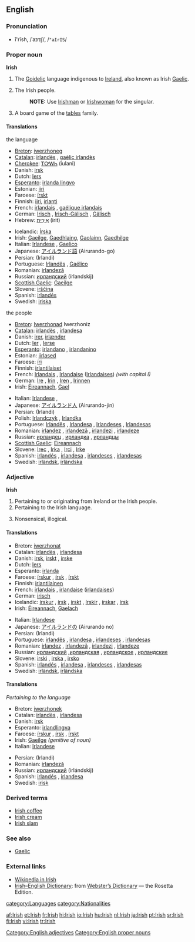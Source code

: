 {{wikipedia}} 
{{interwiktionary|code=ga}}
==English==

===Pronunciation===
*ī'rĭsh, /ˈaɪrɪʃ/, /<tt>"aIrIS</tt>/

===Proper noun===
'''Irish'''

# The [[Goidelic]] language indigenous to [[Ireland]], also known as Irish [[Gaelic]].
# {{italbrac|collectively as a plural}} The Irish people.
#:'''NOTE:''' Use [[Irishman]] or [[Irishwoman]] for the singular.
# A board game of the [[tables]] family.

====Translations====
;the language
{{top}}
*[[Breton]]: [[iwerzhoneg]] {{m}}
*[[Catalan]]: [[irlandès]] {{m}}, [[gaèlic irlandès]] {{m}}
*[[Cherokee]]: [[ᎢᎤᎳᏂ]] (iulani)
*Danish: [[irsk]]
*Dutch: [[Iers]] {{n}}
*[[Esperanto]]: [[irlanda lingvo]]
*Estonian: [[iiri]]
*Faroese: [[írskt]] {{n}}
*Finnish: [[iiri]], [[irlanti]]
*French: [[irlandais]] {{m}}, [[gaélique irlandais]] {{m}}
*German: [[Irisch]] {{n}}, [[Irisch-Gälisch]] {{n}}, [[Gälisch]] {{n}}
*Hebrew: [[אירית|אִירִית]] (irit)
{{mid}}
*Icelandic: [[Írska]]
*Irish: [[Gaeilge]], [[Gaedhlaing]], [[Gaolainn]], [[Gaedhilge]]
*Italian: [[Irlandese]] {{m}}, [[Gaelico]] {{m}}
*Japanese: [[アイルランド語]] (Airurando-go)
*Persian: {{FAchar|[[ایرلندی]]}} (Irlandi)
*Portuguese: [[Irlandês]] {{m}}, [[Gaélico]] {{m}}
*Romanian: [[irlandeză]] {{f}}
*Russian: [[ирландский]] (írlandskij) {{m}}
*[[Scottish Gaelic]]: [[Gaeilge]] {{f}}
*Slovene: [[irščina]] {{f}}
*Spanish: [[irlandés]] {{m}}
*Swedish: [[iriska]]
{{bottom}}

;the people
{{top}}
*[[Breton]]: [[Iwerzhonad]] {{m}} Iwerzhoniz {{p}}
*[[Catalan]]: [[irlandès]] {{m}}, [[irlandesa]] {{f}}
*Danish: [[irer]], [[irlænder]]
*Dutch: [[Ier]] {{m}}, [[Ierse]] {{f}}
*[[Esperanto]]: [[irlandano]] {{m}}, [[irlandanino]] {{f}}
*Estonian: [[iirlased]]
*Faroese: [[íri]] {{m}}
*Finnish: [[irlantilaiset]]
*French: [[Irlandais]] {{m}}, [[Irlandaise]] {{f}} ([[Irlandaises]]) ''(with capital I)''
*German: [[Ire]] {{m}}, [[Irin]] {{f}}, [[Iren]] {{m}} {{p}}, [[Irinnen]] {{f}} {{p}}
*Irish: [[Éireannach]], [[Gael]]
{{mid}}
*Italian: [[Irlandese]] {{m}}, {{f}}
*Japanese: [[アイルランド人]] (Airurando-jin)
*Persian: {{FAchar|[[ایرلندی]]}} (Irlandi)
*Polish: [[Irlandczyk]] {{m}}, [[Irlandka]] {{f}}
*Portuguese: [[Irlandês]] {{m}}, [[Irlandesa]] {{f}}, [[Irlandeses]] {{m}} {{p}}, [[Irlandesas]] {{f}} {{p}}
*Romanian: [[irlandez]] {{m}}, [[irlandeză]] {{f}}, [[irlandezi]] {{p}}, [[irlandeze]] {{f}} {{p}}
*Russian: [[ирландец]] {{m}}, [[ирландка]] {{f}}, [[ирландцы]] {{p}}
*[[Scottish Gaelic]]: [[Eireannach]] {{m}}
*Slovene: [[Irec]] {{m}}, [[Irka]] {{f}}, [[Irci]] {{p}}, [[Irke]] {{f}} {{p}}
*Spanish: [[irlandés]] {{m}}, [[irlandesa]] {{f}}, [[irlandeses]] {{m}} {{p}}, [[irlandesas]] {{f}} {{p}}
*Swedish: [[irländsk]], [[irländska]]
{{bottom}}

===Adjective===
'''Irish'''

# Pertaining to or originating from Ireland or the Irish people.
# Pertaining to the Irish language.
# {{cattag|derogatory|colloquial}} Nonsensical, illogical.

====Translations====
{{rfc-trans}}
{{top}}
*Breton: [[iwerzhonat]]
*Catalan: [[irlandès]] {{m}}, [[irlandesa]] {{f}}
*Danish: [[irsk]], [[irskt]] {{n}}, [[irske]] {{p}}
*Dutch: [[Iers]]
*Esperanto: [[irlanda]]
*Faroese: [[írskur]] {{m}}, [[írsk]] {{f}}, [[írskt]] {{n}}
*Finnish: [[irlantilainen]]
*French: [[irlandais]] {{m}}, [[irlandaise]] {{f}} ([[irlandaises]])
*German: [[irisch]]
*Icelandic: [[írskur]] {{m}}, [[írsk]] {{f}}, [[írskt]] {{n}}, [[írskir]] {{m}} {{p}}, [[írskar]] {{f}} {{p}}, [[írsk]] {{n}} {{p}}
*Irish: [[Éireannach]], [[Gaelach]]
{{mid}}
*Italian: [[Irlandese]]
*Japanese: [[アイルランド]]の (Airurando no)
*Persian: {{FAchar|[[ایرلندی]]}} (Irlandi)
*Portuguese: [[irlandês]] {{m}}, [[irlandesa]] {{f}}, [[irlandeses]] {{m}} {{p}}, [[irlandesas]] {{f}} {{p}}
*Romanian: [[irlandez]] {{m}}, [[irlandeză]] {{f}}, [[irlandezi]] {{p}}, [[irlandeze]] {{f}} {{p}}
*Russian: [[ирландский]] {{m}},[[ирландская]] {{f}}, [[ирландское]] {{n}}, [[ирландские]] {{p}}
*Slovene: [[irski]] {{m}}, [[irska]] {{f}}, [[irsko]] {{n}}
*Spanish: [[irlandés]] {{m}}, [[irlandesa]] {{f}}, [[irlandeses]] {{m}} {{p}}, [[irlandesas]] {{f}} {{p}}
*Swedish: [[irländsk]], [[irländska]] {{p}}
{{bottom}}

====Translations====
''Pertaining to the language''
{{top}}
*Breton: [[iwerzhonek]]
*Catalan: [[irlandès]] {{m}}, [[irlandesa]] {{f}}
*Danish: [[irsk]]
*Esperanto: [[irland]][[lingva]]
*Faroese: [[írskur]] {{m}}, [[írsk]] {{f}}, [[írskt]] {{n}}
*Irish: [[Gaeilge]] ''(genitive of noun)''
*Italian: [[Irlandese]] {{m}}
{{mid}}
*Persian: {{FAchar|[[ایرلندی]]}} (Irlandi)
*Romanian: [[irlandeză]] {{f}}
*Russian: [[ирландский]] (irlándskij)
*Spanish: [[irlandés]] {{m}}, [[irlandesa]] {{f}}
*Swedish: [[irisk]]
{{bottom}}

===Derived terms===
*[[Irish coffee]]
*[[Irish cream]]
*[[Irish slam]]

===See also===
*[[Gaelic]]

===External links===
*[http://ga.wikipedia.com Wikipedia in Irish]
*[http://www.websters-online-dictionary.org/definition/Irish-english/ Irish–English Dictionary]: from [http://www.websters-online-dictionary.org/ Webster’s Dictionary] — the Rosetta Edition.
{{ethnologue|code=gle}}

[[Category:English adjectives]]
[[Category:English proper nouns]]
[[category:Languages]]
[[category:Nationalities]]

[[af:Irish]]
[[et:Irish]]
[[fr:Irish]]
[[hi:Irish]]
[[io:Irish]]
[[hu:Irish]]
[[nl:Irish]]
[[ja:Irish]]
[[pt:Irish]]
[[sr:Irish]]
[[fi:Irish]]
[[vi:Irish]]
[[tr:Irish]]